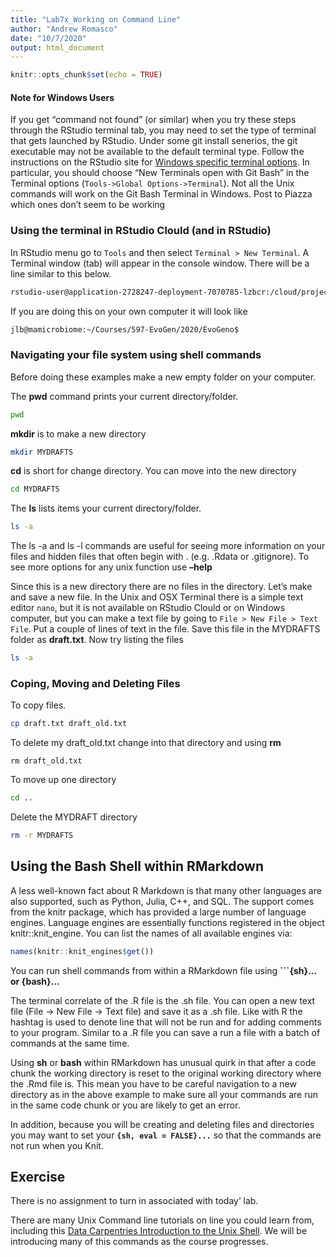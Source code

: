 ```yaml
---
title: "Lab7x_Working on Command Line"
author: "Andrew Romasco"
date: "10/7/2020"
output: html_document
---
```


```r
knitr::opts_chunk$set(echo = TRUE)
```

#### Note for Windows Users

If you get "command not found" (or similar) when you try these steps through the RStudio terminal tab, you may need to set the type of terminal that gets launched by RStudio. Under some git install senerios, the git executable may not be available to the default terminal type. Follow the instructions on the RStudio site for [Windows specific terminal options](https://support.rstudio.com/hc/en-us/articles/115010737148-Using-the-RStudio-Terminal#appendixe). In particular, you should choose "New Terminals open with Git Bash" in the Terminal options (`Tools->Global Options->Terminal`). Not all the Unix commands will work on the Git Bash Terminal in Windows. Post to Piazza which ones don't seem to be working

### Using the terminal in RStudio Clould (and in RStudio)

In RStudio menu go to `Tools` and then select `Terminal > New Terminal`.  A Terminal window (tab) will appear in the console window. There will be a line similar to this below.

```sh
rstudio-user@application-2728247-deployment-7070785-lzbcr:/cloud/project$ 
```

If you are doing this on your own computer it will look like

```sh
jlb@mamicrobiome:~/Courses/597-EvoGen/2020/EvoGeno$
```

### Navigating your file system using shell commands

Before doing these examples make a new empty folder on your computer.

The __pwd__ command prints your current directory/folder.

```sh
pwd
```

__mkdir__ is to make a new directory 

```sh
mkdir MYDRAFTS
```

__cd__ is short for change directory. You can move into the new directory

```sh
cd MYDRAFTS
```

The __ls__ lists items your current directory/folder.

```sh
ls -a
```

The ls -a and ls -l commands are useful for seeing more information on your files and hidden files that often begin with . (e.g. .Rdata or .gitignore). To see more options for any unix function use __--help__

Since this is a new directory there are no files in the directory. Let's make and save a new file. In the Unix and OSX Terminal there is a simple text editor `nano`, but it is not available on RStudio Clould or on Windows computer, but you can make a text file by going to `File > New File > Text File`.  Put a couple of lines of text in the file. Save this file in the MYDRAFTS folder as __draft.txt__.  Now try listing the files

```sh
ls -a
```

### Coping, Moving and Deleting Files

To copy files. 

```sh
cp draft.txt draft_old.txt
```

To delete my draft_old.txt change into that directory and using __rm__

```ssh
rm draft_old.txt
```

To move up one directory 

```sh
cd ..
```

Delete the MYDRAFT directory

```sh
rm -r MYDRAFTS
```

## Using the Bash Shell within RMarkdown

A less well-known fact about R Markdown is that many other languages are also supported, such as Python, Julia, C++, and SQL. The support comes from the knitr package, which has provided a large number of language engines. Language engines are essentially functions registered in the object knitr::knit_engine. You can list the names of all available engines via:

```r
names(knitr::knit_engines$get())
```

You can run shell commands from within a RMarkdown file using __```{sh}... or  {bash}...__ 

The terminal correlate of the .R file is the .sh file. You can open a new text file (File -> New File -> Text file) and save it as a .sh file. Like with R the hashtag is used to denote line that will not be run and for adding comments to your program. Similar to a .R file you can save a run a file with a batch of commands at the same time. 

Using __sh__ or __bash__ within RMarkdown has unusual quirk in that after a code chunk the working directory is reset to the original working directory where the .Rmd file is.  This mean you have to be careful navigation to a new directory as in the above example to make sure all your commands are run in the same code chunk or you are likely to get an error.  

In addition, because you will be creating and deleting files and directories you may want to set your __```{sh, eval = FALSE}...```__ so that the commands are not run when you Knit.
 
## Exercise

There is no assignment to turn in associated with today' lab. 

There are many Unix Command line tutorials on line you could learn from, including this [Data Carpentries Introduction to the Unix Shell](https://swcarpentry.github.io/shell-novice/01-intro/index.html). We will be introducing many of this commands as the course progresses.

